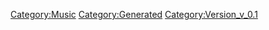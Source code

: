 {{Music
 |Name=星間飛行～Freyja Ver.～
 |ID=104
 |Cov=105
 |Cd=18
 |Nam=99
 |Div=99
 |Ma=3
 |SerieId=1
 |SerieLogoId=1
 |WavId=105
 |VariationId=0
 |Dsc=99
 |Strt=10
 |ValkyrieBattle=1
 |ValkyrieIntro=1
 |ValkyrieIntroSky=1
 |DivaSolo=0
 |DivaMulti=2
 |Exp=3
 |OfficialName=星間飛行～Freyja Ver.～
 |VocalName=ワルキューレ　フレイアΔ鈴木みのり
 |Description=作品：マクロスΔ<br /><br />歌手：ワルキューレ<br />　　　フレイアΔ鈴木みのり<br /><br />作詞：松本隆<br />作曲：菅野よう子
 |StoryTitle=「なんかようわからんけど、歌ってすごいって思った」
 |StoryDesc=フレイアが幼少の頃、よく行く遊び場所の近くに地球<br />から来た軍人がいっぱい居たという。フレイアはそこで<br />音楽プレーヤーを貰い、地球の歌を知ることができた。<br /><br />その後に起こる独立戦争を歌に支えられて乗り越えた<br />フレイアは、歌が持つ力を心で感じ取っていったのだ。
 |BuyURL=https://recochoku.jp/song/S1004071724/single?ds=1005893452
 |BannerId=4
 |AnmStoreURL=https://anime.dmkt-sp.jp/animestore/ci_pc?workId=20867
}}
[[Category:Music]]
[[Category:Generated]]
[[Category:Version_v_0.1]]
